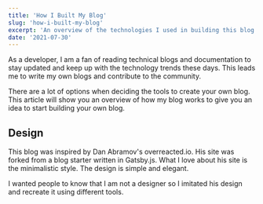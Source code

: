 ```yaml
---
title: 'How I Built My Blog'
slug: 'how-i-built-my-blog'
excerpt: 'An overview of the technologies I used in building this blog.'
date: '2021-07-30'
---
```


As a developer, I am a fan of reading technical blogs and documentation to stay updated and keep up with the technology trends these days. This leads me to write my own blogs and contribute to the community.

There are a lot of options when deciding the tools to create your own blog. This article will show you an overview of how my blog works to give you an idea to start building your own blog.

## Design

This blog was inspired by Dan Abramov's overreacted.io. His site was forked from a blog starter written in Gatsby.js. What I love about his site is the minimalistic style. The design is simple and elegant.

I wanted people to know that I am not a designer so I imitated his design and recreate it using different tools.

<StaticTweet id="1361849656741793793" />
